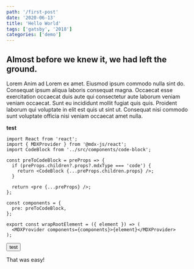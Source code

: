 ```yaml
---
path: '/first-post'
date: '2020-06-13'
title: 'Hello World'
tags: ['gatsby', '2018']
categories: ['demo']
---
```


## Almost before we knew it, we had left the ground.

Lorem Anim ad Lorem ex amet. Eiusmod ipsum commodo nulla sint do. Consequat ipsum aliqua laboris consequat magna. Occaecat esse exercitation occaecat duis aute qui consectetur aute laborum veniam veniam occaecat. Sunt eu incididunt mollit fugiat quis quis. Proident laborum qui voluptate in elit est quis ut sint ut. Consequat nisi commodo sunt voluptate officia nisi veniam occaecat amet nulla.

**test**

```tsx
import React from 'react';
import { MDXProvider } from '@mdx-js/react';
import CodeBlock from '../src/components/code-block';

const preToCodeBlock = preProps => {
  if (preProps.children?.props?.mdxType === 'code') {
    return <CodeBlock {...preProps.children.props} />;
  }

  return <pre {...preProps} />;
};

const components = {
  pre: preToCodeBlock,
};

export const wrapRootElement = ({ element }) => (
  <MDXProvider components={components}>{element}</MDXProvider>
);
```

<button>test</button>

That was easy!
